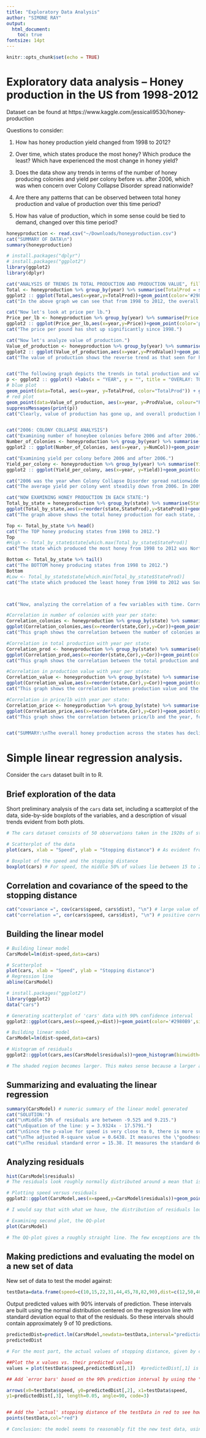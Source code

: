 ```yaml
---
title: "Exploratory Data Analysis"
author: "SIMONE RAY"
output:   
  html_document:
    toc: true
fontsize: 14pt
---
```

  <!-- This is just the options for setup. Leave them be.-->
  
```r
knitr::opts_chunk$set(echo = TRUE)
```

<!-- This starts the actual text of the document. Feel free to add text/code here. -->
  
# Exploratory data analysis -- Honey production in the US from 1998-2012

Dataset can be found at https://www.kaggle.com/jessicali9530/honey-production 

Questions to consider:

1. How has honey production yield changed from 1998 to 2012?

2. Over time, which states produce the most honey? Which produce the least? Which have experienced the most change in honey yield?

3. Does the data show any trends in terms of the number of honey producing colonies and yield per colony before vs. after 2006, which was when concern over Colony Collapse Disorder spread nationwide?

4. Are there any patterns that can be observed between total honey production and value of production over this time period?

5. How has value of production, which in some sense could be tied to demand, changed over this time period?

```r
honeyproduction <- read.csv("~/Downloads/honeyproduction.csv")
cat("SUMMARY OF DATA\n")
summary(honeyproduction)

# install.packages("dplyr")
# install.packages("ggplot2")
library(ggplot2)
library(dplyr)

cat("ANALYSIS OF TRENDS IN TOTAL PRODUCTION AND PRODUCTION VALUE", fill = TRUE)
Total <- honeyproduction %>% group_by(year) %>% summarise(TotalProd = sum(totalprod))
ggplot2 :: ggplot(Total,aes(x=year,y=TotalProd))+geom_point(color='#2980B9',size=4)+geom_smooth(method=lm,se=TRUE, color='#2C3E50')+labs(x = "YEAR", y = "Total Honey Production", title = "OVERALL HONEY PRODUCTION FROM 1998 to 2012")
cat("In the above graph we can see that from 1998 to 2012, the overall amount of honey production across the United States has declined.")

cat("Now let's look at price per lb.")
Price_per_lb <- honeyproduction %>% group_by(year) %>% summarise(Price = mean(priceperlb))
ggplot2 :: ggplot(Price_per_lb,aes(x=year,y=Price))+geom_point(color='purple',size=2)+geom_line(color='#2C3E50')+labs(x = "YEAR", y = "Average price per pound(dollars)", title = "AVERAGE PRICE PER POUND FROM 1998 to 2012")
cat("The price per pound has shot up significantly since 1998.")

cat("Now let's analyze value of production.")
Value_of_production <- honeyproduction %>% group_by(year) %>% summarise(ProdValue = sum(prodvalue))
ggplot2 :: ggplot(Value_of_production,aes(x=year,y=ProdValue))+geom_point(color='red',size=4)+geom_smooth(method=lm,se=TRUE, color='#2C3E50')+labs(x = "YEAR", y = "Value of Honey Production", title = "OVERALL PRODUCTION VALUE FROM 1998 to 2012")
cat("The value of production shows the reverse trend as that seen for honey production. This makes sense as value of production = total production * price per lb. With a decline in honey production and consistent demand, the prices have gone up (as we saw above), leading to a higher value of production over time.")


cat("The following graph depicts the trends in total production and value of production in the same plot.")
p <- ggplot2 :: ggplot() +labs(x = "YEAR", y = "", title = "OVERLAY: TOTAL PRODUCTION AND PRODUCTION VALUE")+
# blue plot
geom_point(data=Total, aes(x=year, y=TotalProd, color="TotalProd")) + geom_line()+geom_smooth(data=Total, aes(x=year, y=TotalProd), fill="blue",colour="darkblue", size=1) +
# red plot
geom_point(data=Value_of_production, aes(x=year, y=ProdValue, colour="ProdValue")) + geom_line()+geom_smooth(data=Value_of_production, aes(x=year, y=ProdValue), fill="red",colour="red", size=1) + scale_colour_manual("", breaks = c("TotalProd", "ProdValue"), values = c("red", "darkblue"))
suppressMessages(print(p))
cat("Clearly, value of production has gone up, and overall production has gone down. This means that honey is slowly getting rarer and more expensive in the United States.")


cat("2006: COLONY COLLAPSE ANALYSIS")
cat("Examining number of honeybee colonies before 2006 and after 2006.")
Number_of_Colonies <- honeyproduction %>% group_by(year) %>% summarise(NumCol = sum(numcol))
ggplot2 :: ggplot(Number_of_Colonies, aes(x=year, y=NumCol))+geom_point(color='blue', size=3)+geom_line()+geom_vline(xintercept = 2006, linetype= 'dotted', color = 'purple')+labs(x= "YEAR", y="Number of Colonies", title = "NUMBER OF HONEYBEE COLONIES from 1998 to 2012")

cat("Examining yield per colony before 2006 and after 2006.")
Yield_per_colony <- honeyproduction %>% group_by(year) %>% summarise(Yield = mean(yieldpercol))
ggplot2 :: ggplot(Yield_per_colony, aes(x=year, y=Yield))+geom_point(color='blue', size=3)+geom_line()+geom_vline(xintercept = 2006, linetype= 'dotted', color = 'purple')+labs(x= "YEAR", y="Average yield from colonies (pounds)", title = "AVERAGE YIELD PER COLONY from 1998 to 2012")

cat("2006 was the year when Colony Collapse Disorder spread nationwide. From our two graphs, we can see the number of colonies did generally show a downward trend, going significantly low right before and after 2006. In 2008, it hit an all-time low (during time period of 1998 to 2012) but interestingly, shot up to an all-time high in 2010. This may be due to an interest in reviving the number of colonies following the nationwide concern in 2006.")
cat("The average yield per colony went steadily down from 2006. In 2009, it went down by a huge amount. Again this would explain why in 2010, the number of colonies went up: due to concern over low yield, there must have been an urgent attempt at reviving the number of colonies. After 2009, the average yield went up slightly but still remained relatively low. The overall trend from 1998 to 2012 shows a decrease in average yield.")

cat("NOW EXAMINING HONEY PRODUCTION IN EACH STATE:")
Total_by_state = honeyproduction %>% group_by(state) %>% summarise(StateProd = sum(totalprod)) %>% arrange(desc(StateProd)) 
ggplot(Total_by_state,aes(x=reorder(state,StateProd),y=StateProd))+geom_point(color='#2980B9',size=3)+geom_col(color="brown", fill="dark blue")+coord_flip()+labs(x = "STATE", y = "Total Honey Production (pounds)", title = "TOTAL HONEY PRODUCTION FOR EACH STATE from 1998 to 2012")
cat("The graph above shows the total honey production for each state, in descending order.") 

Top <- Total_by_state %>% head()
cat("The TOP honey producing states from 1998 to 2012.")
Top
#High <- Total_by_state$state[which.max(Total_by_state$StateProd)]
cat("The state which produced the most honey from 1998 to 2012 was North Dakota. North Dakota was followed by California, South Dakota, Florida, Montana, and Minnesota.")

Bottom <- Total_by_state %>% tail()
cat("The BOTTOM honey producing states from 1998 to 2012.")
Bottom
#Low <- Total_by_state$state[which.min(Total_by_state$StateProd)]
cat("The state which produced the least honey from 1998 to 2012 was South Carolina. Other States which produced the least amount of honey over this time period include Oklahama, Maryland, Kentucky, Maine and Virginia.")



cat("Now, analyzing the correlation of a few variables with time. Correlation has a value from 1 to -1. A positive correlation implies positive growth over time and a negative correlation implies negative growth over time. A correlation value of 0 implies no evident growth.") 

#Correlation in number of colonies with year per state:
Correlation_colonies <- honeyproduction %>% group_by(state) %>% summarise(Cor=cor(numcol, year)) %>% arrange(desc(Cor))
ggplot(Correlation_colonies,aes(x=reorder(state,Cor),y=Cor))+geom_point(color='#2980B9',size=3)+geom_col(color="yellow", fill="orange")+labs(x = "STATE", y = "Correlation of number of colonies with year", title = "GROWTH IN NUMBER OF COLONIES BY STATE FROM 1998 to 2012") +theme(axis.text.x = element_text(angle = 90, hjust = 1))
cat("This graph shows the correlation between the number of colonies and the year, for every state. It is laid out according to increasing correlation. More states show negative growth than positive growth, again pointing to a decline in overall number of honeybee colonies. In particular, Missouri, South Carolina and Maryland show the greatest negative growth. North Dakota, Hawaii, and Montana shows the greatest positive growth.") 

#Correlation in total production with year per state:
Correlation_prod <- honeyproduction %>% group_by(state) %>% summarise(Cor=cor(totalprod, year)) %>% arrange(desc(Cor))
ggplot(Correlation_prod,aes(x=reorder(state,Cor),y=Cor))+geom_point(color='#2980B9',size=3)+geom_col(color="brown", fill="dark blue")+labs(x = "STATE", y = "Correlation of total production with year", title = "GROWTH IN TOTAL PRODUCTION BY STATE FROM 1998 to 2012") +theme(axis.text.x = element_text(angle = 90, hjust = 1))
cat("This graph shows the correlation between the total production and the year, for every state. Total production has mostly decreased in majority of states, with the exception of Hawaii, South Carolina (no increase/decrease) and New Jersey, Kentucky, North Carolina, North Dakota, and Missouri (increase in production).")

#Correlation in production value with year per state:
Correlation_value <- honeyproduction %>% group_by(state) %>% summarise(Cor=cor(prodvalue, year)) %>% arrange(desc(Cor))
ggplot(Correlation_value,aes(x=reorder(state,Cor),y=Cor))+geom_point(color='#2980B9',size=3)+geom_col(color="black", fill="lightblue")+labs(x = "STATE", y = "Correlation of production value with year", title = "GROWTH IN PRODUCTION VALUE BY STATE FROM 1998 to 2012") +theme(axis.text.x = element_text(angle = 90, hjust = 1))
cat("This graph shows the correlation between production value and the year, for every state. Only 6 states, Maryland, Missouri, Oklahoma, Arkansas, Kansas, and Arizona show a decrease in production value over time. Most states have a positive correlation. This implies production value has generally increased, which matches with our previous analysis that total production value has increased over time.")

#Correlation in price/lb with year per state:
Correlation_price <- honeyproduction %>% group_by(state) %>% summarise(Cor=cor(priceperlb, year)) %>% arrange(desc(Cor))
ggplot(Correlation_price,aes(x=reorder(state,Cor),y=Cor))+geom_point(color='#2980B9',size=3)+geom_col(color="black", fill="darkgray")+labs(x = "STATE", y = "Correlation of price per lb with year", title = "GROWTH IN PRICE PER LB BY STATE FROM 1998 to 2012") +theme(axis.text.x = element_text(angle = 90, hjust = 1))
cat("This graph shows the correlation between price/lb and the year, for every state. There is a positive correlation for all states, i.e. price/lb of honey has steadily increased all across the country since 1998.")


cat("SUMMARY:\nThe overall honey production across the states has declined since 1998. The production value has inversely increased, with average cost per lb skyrocketing.\nVARIABLES: \nNumber of colonies has gone down in 31 out of 44 States.\nTotal production has gone down in 37 out of 44 states.\nProduction value has gone up in 38 out of 44 states.\nPrice per lb has gone up in ALL states. \n\nTOP 5 Honey Producers(based on total amount of honey produced):\n1. North Dakota\n2. California\n3. South Dakota\n4. Florida\n5. Montana \n\nBOTTOM 5 Honey Producers(based on total amount of honey produced)\n1. South Carolina\n2. Oklahama\n3. Maryland\n4. Kentucky\n5. Maine\n\n There are trends before and after 2006 when there was concern over the Colony Collapse disorder. The number of colonies started to drop before 2006 and then shot up for a short period of time before coming back down again. Average yield per colony also significantly dropped beginning 2005 and has stayed low.\n\n Hence, from the above data, we can see that honey is slowly but surely getting to be a rarer and more costly treat.")
```



# Simple linear regression analysis.
Consider the `cars` dataset built in to R.

## Brief exploration of the data
Short preliminary analysis of the `cars` data set, including a scatterplot of the data, side-by-side boxplots of the variables, and a description of visual trends evident from both plots.

```r
# The cars dataset consists of 50 observations taken in the 1920s of stopping distances with a given speed, where the speed is the independent x variable and the stopping distance is the dependent y variable. The speed is measured in mph and the distance in feet.

# Scatterplot of the data
plot(cars, xlab = "Speed", ylab = "Stopping distance") # As evident from this plot, on average, as speed increases, stopping distance also increases, i.e. there is a positive correlation between the two variables.

# Boxplot of the speed and the stopping distance
boxplot(cars) # For speed, the middle 50% of values lie between 15 to 20 mph. And for stopping distance, the middle 50% of values lie between about 20 to 60 feet. This implies that for a small variation/change in speed, there is a larger variation/change in stopping distance. 
```

## Correlation and covariance of the speed to the stopping distance

```r
cat("covariance =", cov(cars$speed, cars$dist), "\n") # large value of covariance is hard to interpret, the correlation constant is more useful
cat("correlation =", cor(cars$speed, cars$dist), "\n") # positive correlation of 0.8 implies stopping distance increases with speed, i.e. there is a relationship between the two variables AND that relationship is positively related (correlation values range from -1 to 1)
```

## Building the linear model 

```r
# Building linear model
CarsModel=lm(dist~speed,data=cars)

# Scatterplot
plot(cars, xlab = "Speed", ylab = "Stopping distance")
# Regression line
abline(CarsModel)
```


```r
# install.packages("ggplot2")
library(ggplot2)
data("cars")
```


```r
# Generating scatterplot of 'cars' data with 90% confidence interval
ggplot2::ggplot(cars,aes(x=speed,y=dist))+geom_point(color='#2980B9',size=4)+geom_smooth(method=lm,se=TRUE, color='#2C3E50',level=0.9)

# Building linear model
CarsModel=lm(dist~speed,data=cars)

# Histogram of residuals
ggplot2::ggplot(cars,aes(CarsModel$residuals))+geom_histogram(binwidth=5)

# The shaded region becomes larger. This makes sense because a larger area will have a higher chance of containing the "true" regression line versus a smaller area. The confidence interval widens at the extremities to accommodate the standard error in intercept and slope values. 

```

## Summarizing and evaluating the linear regression

```r
summary(CarsModel) # numeric summary of the linear model generated
cat("SOLUTION:")
cat("\nMiddle 50% of residuals are between -9.525 and 9.215.")
cat("\nEquation of the line: y = 3.9324x - 17.5791.")
cat("\nSince the p-value for speed is very close to 0, there is more substantial evidence that the estimate of 3.9324 is a solid claim, i.e. it has high significance. This is not so for the intercept of -17.5791, where the evidence may be insufficient, i.e. it has low significance.")
cat("\nThe adjusted R-square value = 0.6438. It measures the \"goodness\" of fit and is between 0 to 1. This means approximately 64% of randomness in the stopping distance is explained or \"removed\" by the variation of the input factor of speed.")
cat("\nThe residual standard error = 15.38. It measures the standard deviation in the distribution of residuals.")
```


## Analyzing residuals

```r
hist(CarsModel$residuals)
# The residuals look roughly normally distributed around a mean that is slightly less than 0 (although there are a few residuals that are in a higher range than would be predicted by a normal distribution).
```


```r
# Plotting speed versus residuals
ggplot2::ggplot(CarsModel,aes(x=speed,y=CarsModel$residuals))+geom_point(color='#2980B9',size=2)+geom_smooth(method=lm,se=TRUE, color='#2C3E50',level=0.9)

# I would say that with what we have, the distribution of residuals look roughly homoscedastic. While there are a few outliers, there is no clear pattern of ballooning of residuals with speed. Perhaps with a larger number of data points, one would be able to make a more confident analysis. 
```


```r
# Examining second plot, the QQ-plot
plot(CarsModel)

# The QQ-plot gives a roughly straight line. The few exceptions are the residual values of 23, 35, and 49, which are much larger than predicted. This was apparent in the previously generated histogram. The larger residual values are clearly not in line with the normal distribution. 
```


## Making predictions and evaluating the model on a new set of data

New set of data to test the model against:

```r
testData=data.frame(speed=c(10,15,22,31,44,45,78,82,90),dist=c(12,50,40,90,154,139,286,284,345))
```


Output predicted values with 90% intervals of prediction. These intervals are built using the normal distribution centered on the regression line with standard deviation equal to that of the residuals. So these intervals should contain approximately 9 of 10 predictions.

```r
predictedDist=predict.lm(CarsModel,newdata=testData,interval="prediction",level=0.9)
predictedDist

# For the most part, the actual values of stopping distance, given by c(12, 50, 40, 90, 154, 139, 286, 284, 345) are contained in the prediction intervals. But with regards to the predicted fit, there is quite a bit of variation, around 10-20 feet. 
```


```r
##Plot the x values vs. their predicted values
values = plot(testData$speed,predictedDist[,1])  #predictedDist[,1] is the `fit' column of the prediction output.

## Add `error bars' based on the 90% prediction interval by using the "arrow" function which draws an arrow from (x0,y0) to (x1,y1)-- y0 and y1 are the lwr and upr bounds of the prediction interval for each x value.

arrows(x0=testData$speed, y0=predictedDist[,2], x1=testData$speed,
y1=predictedDist[,3], length=0.05, angle=90, code=3)


## Add the `actual' stopping distance of the testData in red to see how the predictions match up
points(testData,col="red") 
```


```r
# Conclusion: the model seems to reasonably fit the new test data, using the 90% confidence interval. With the exception of one of the data points, all the new data points do lie within the predicted intervals and follow the same linear relationsip. However it is important to note that just because the points lie within the prediction interval, that does not necesarily mean the model itself is accurate. Since the sample size is small, the prediction intervals are very wide and thus containment in the interval is meaningless for the model's accuracy.
```










